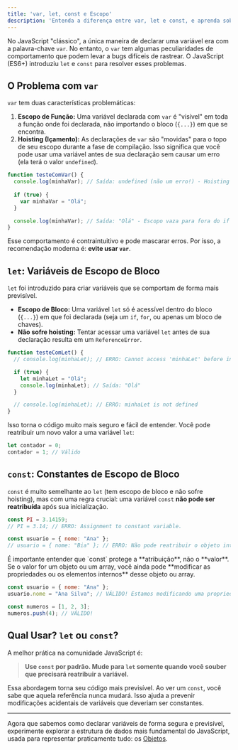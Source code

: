 ```yaml
---
title: 'var, let, const e Escopo'
description: 'Entenda a diferença entre var, let e const, e aprenda sobre o conceito de escopo de bloco, fundamental para o JavaScript.'
---
```



No JavaScript "clássico", a única maneira de declarar uma variável era com a palavra-chave `var`. No entanto, o `var` tem algumas peculiaridades de comportamento que podem levar a bugs difíceis de rastrear. O JavaScript (ES6+) introduziu `let` e `const` para resolver esses problemas.

## O Problema com `var`

`var` tem duas características problemáticas:

1.  **Escopo de Função:** Uma variável declarada com `var` é "visível" em toda a função onde foi declarada, não importando o bloco (`{...}`) em que se encontra.
2.  **Hoisting (Içamento):** As declarações de `var` são "movidas" para o topo de seu escopo durante a fase de compilação. Isso significa que você pode usar uma variável antes de sua declaração sem causar um erro (ela terá o valor `undefined`).

```javascript
function testeComVar() {
  console.log(minhaVar); // Saída: undefined (não um erro!) - Hoisting
  
  if (true) {
    var minhaVar = "Olá";
  }

  console.log(minhaVar); // Saída: "Olá" - Escopo vaza para fora do if
}
```
Esse comportamento é contraintuitivo e pode mascarar erros. Por isso, a recomendação moderna é: **evite usar `var`**.

## `let`: Variáveis de Escopo de Bloco

`let` foi introduzido para criar variáveis que se comportam de forma mais previsível.

-   **Escopo de Bloco:** Uma variável `let` só é acessível dentro do bloco (`{...}`) em que foi declarada (seja um `if`, `for`, ou apenas um bloco de chaves).
-   **Não sofre hoisting:** Tentar acessar uma variável `let` antes de sua declaração resulta em um `ReferenceError`.

```javascript
function testeComLet() {
  // console.log(minhaLet); // ERRO: Cannot access 'minhaLet' before initialization

  if (true) {
    let minhaLet = "Olá";
    console.log(minhaLet); // Saída: "Olá"
  }

  // console.log(minhaLet); // ERRO: minhaLet is not defined
}
```
Isso torna o código muito mais seguro e fácil de entender. Você pode reatribuir um novo valor a uma variável `let`:

```javascript
let contador = 0;
contador = 1; // Válido
```

## `const`: Constantes de Escopo de Bloco

`const` é muito semelhante ao `let` (tem escopo de bloco e não sofre hoisting), mas com uma regra crucial: uma variável `const` **não pode ser reatribuída** após sua inicialização.

```javascript
const PI = 3.14159;
// PI = 3.14; // ERRO: Assignment to constant variable.

const usuario = { nome: "Ana" };
// usuario = { nome: "Bia" }; // ERRO: Não pode reatribuir o objeto inteiro.
```

<Card title="❗ `const` não significa Imutabilidade Total">
É importante entender que `const` protege a **atribuição**, não o **valor**. Se o valor for um objeto ou um array, você ainda pode **modificar as propriedades ou os elementos internos** desse objeto ou array.

```javascript
const usuario = { nome: "Ana" };
usuario.nome = "Ana Silva"; // VÁLIDO! Estamos modificando uma propriedade, não reatribuindo a variável.

const numeros = [1, 2, 3];
numeros.push(4); // VÁLIDO!
```
</Card>

## Qual Usar? `let` ou `const`?

A melhor prática na comunidade JavaScript é:

> **Use `const` por padrão. Mude para `let` somente quando você souber que precisará reatribuir a variável.**

Essa abordagem torna seu código mais previsível. Ao ver um `const`, você sabe que aquela referência nunca mudará. Isso ajuda a prevenir modificações acidentais de variáveis que deveriam ser constantes.

---

Agora que sabemos como declarar variáveis de forma segura e previsível, experimente explorar a estrutura de dados mais fundamental do JavaScript, usada para representar praticamente tudo: os [Objetos](/front-end-docs-1/1-fundamentos-web/4-javascript/2-objetos-a-base-de-tudo).
